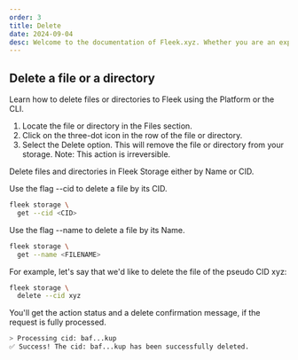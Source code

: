 ```yaml
---
order: 3
title: Delete
date: 2024-09-04
desc: Welcome to the documentation of Fleek.xyz. Whether you are an expert or an absolute beginner, you'll find your answers here.
---
```



## Delete a file or a directory

Learn how to delete files or directories to Fleek using the Platform or the CLI.

<Tabs>
<TabItem title="Platform">

1. Locate the file or directory in the Files section.
2. Click on the three-dot icon in the row of the file or directory.
3. Select the Delete option. This will remove the file or directory from your storage. Note: This action is irreversible.

</TabItem>

<TabItem title="CLI">

Delete files and directories in Fleek Storage either by Name or CID.

Use the flag --cid to delete a file by its CID.

```sh
fleek storage \
  get --cid <CID>
```

Use the flag --name to delete a file by its Name.

```sh
fleek storage \
  get --name <FILENAME>
```

For example, let's say that we'd like to delete the file of the pseudo CID xyz:

```sh
fleek storage \
  delete --cid xyz
```

You'll get the action status and a delete confirmation message, if the request is fully processed.

```sh
> Processing cid: baf...kup
✅ Success! The cid: baf...kup has been successfully deleted.
```

</TabItem>

</Tabs>
